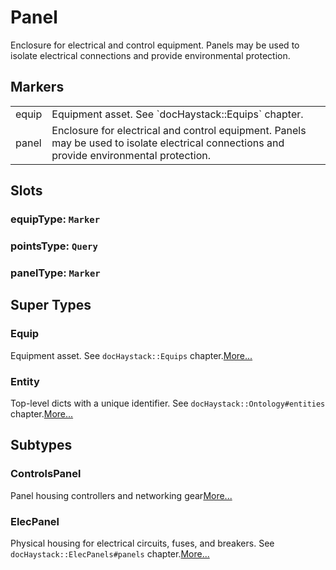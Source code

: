 # Panel
Enclosure for electrical and control equipment.  Panels may be
used to isolate electrical connections and provide environmental
protection.
## Markers
<table>
<tbody>
<tr>
<td className='p-2 align-top'><span className='bg-sky-200 rounded-md px-3 py-1 text-sky-700 block font-semibold text-center text-sm'>equip </span></td>
<td className='p-2 align-top'>Equipment asset. See `docHaystack::Equips` chapter.</td>
</tr>
<tr>
<td className='p-2 align-top'><span className='bg-sky-200 rounded-md px-3 py-1 text-sky-700 block font-semibold text-center text-sm'>panel </span></td>
<td className='p-2 align-top'>Enclosure for electrical and control equipment.  Panels may be used to isolate electrical connections and provide environmental protection.</td>
</tr>
</tbody>
</table>

## Slots

### equipType: `Marker`

### pointsType: `Query`

### panelType: `Marker`


## Super Types
### Equip
Equipment asset.
See `docHaystack::Equips` chapter.[More...](./Equip)

### Entity
Top-level dicts with a unique identifier.
See `docHaystack::Ontology#entities` chapter.[More...](./Entity)


## Subtypes
### ControlsPanel
Panel housing controllers and networking gear[More...](./ControlsPanel)
### ElecPanel
Physical housing for electrical circuits, fuses, and breakers.
See `docHaystack::ElecPanels#panels` chapter.[More...](./ElecPanel)
